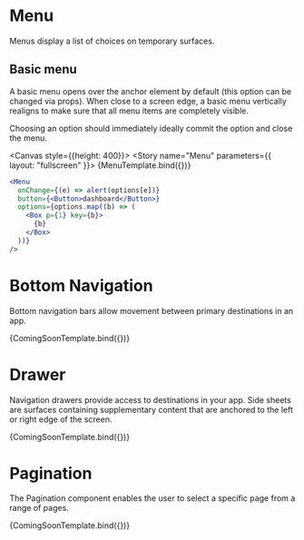 
<Meta title="Components/NAVIGATION" />


# Menu

Menus display a list of choices on temporary surfaces.

## Basic menu

A basic menu opens over the anchor element by default (this option can be changed via props).
When close to a screen edge, a basic menu vertically realigns to make sure that all menu items are completely visible.

Choosing an option should immediately ideally commit the option and close the menu.

<Canvas style={{height: 400}}>
  <Story name="Menu" parameters={{ layout: "fullscreen" }}>
    {MenuTemplate.bind({})}
  </Story>
</Canvas>

```jsx
<Menu
  onChange={(e) => alert(options[e])}
  button={<Button>dashboard</Button>}
  options={options.map((b) => (
    <Box p={1} key={b}>
      {b}
    </Box>
  ))}
/>
```

# Bottom Navigation

Bottom navigation bars allow movement between primary destinations in an app.

<Canvas>
  <Story name="Bottom Navigation" parameters={{ layout: "fullscreen" }}>
    {ComingSoonTemplate.bind({})}
  </Story>
</Canvas>

# Drawer

Navigation drawers provide access to destinations in your app. Side sheets are surfaces containing supplementary content that are anchored to the left or right edge of the screen.

<Canvas>
  <Story name="Drawer" parameters={{ layout: "fullscreen" }}>
    {ComingSoonTemplate.bind({})}
  </Story>
</Canvas>

# Pagination

The Pagination component enables the user to select a specific page from a range of pages.

<Canvas>
  <Story name="Pagination" parameters={{ layout: "fullscreen" }}>
    {ComingSoonTemplate.bind({})}
  </Story>
</Canvas>
